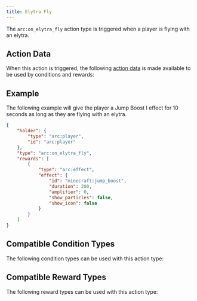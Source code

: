 ```yaml
---
title: Elytra Fly
---
```



The `arc:on_elytra_fly` action type is triggered when a player is flying with an elytra.

## Action Data

When this action is triggered, the following [action data](/docs/arc/wiki/action_data/index.mdx) is made available to be used by conditions and rewards:

<ActionDataTable actionType="elytra_fly" />

## Example

The following example will give the player a Jump Boost I effect for 10 seconds as long as they are flying with an elytra.

```json title="data/my_datapack/arc/jump_boost_on_elytra_fly.json"
{
    "holder": {
        "type": "arc:player",
        "id": "arc:player"
    },
    "type": "arc:on_elytra_fly",
    "rewards": [
        {
            "type": "arc:effect",
            "effect": {
                "id": "minecraft:jump_boost",
                "duration": 200,
                "amplifier": 0,
                "show_particles": false,
                "show_icon": false
            }
        }
    ]
}
```

## Compatible Condition Types

The following condition types can be used with this action type:

<CompatibleConditionTypes actionType="elytra_fly" />

## Compatible Reward Types

The following reward types can be used with this action type:

<CompatibleRewardTypes actionType="elytra_fly" />